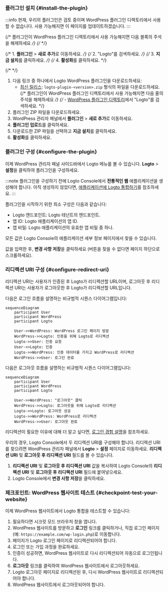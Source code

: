 
### 플러그인 설치 \{#install-the-plugin}

:::info
현재, 우리의 플러그인은 검토 중이며 WordPress 플러그인 디렉토리에서 사용할 수 없습니다. 사용 가능해지면 이 페이지를 업데이트하겠습니다.
:::

<Tabs>

{/* 플러그인이 WordPress 플러그인 디렉토리에서 사용 가능해지면 다음 블록의 주석을 해제하세요 */}
{/* <TabItem value="admin-panel" label="WordPress 관리자 패널에서"> */}

{/* 1. **플러그인** > **새로 추가**로 이동하세요. */}
{/* 2. "Logto"를 검색하세요. */}
{/* 3. **지금 설치**를 클릭하세요. */}
{/* 4. **활성화**를 클릭하세요. */}

{/* </TabItem> */}

<TabItem value="upload" label="업로드에서">

1. 다음 링크 중 하나에서 Logto WordPress 플러그인을 다운로드하세요:
   - [최신 릴리스](https://github.com/logto-io/wordpress/releases): `logto-plugin-<version>.zip` 형식의 파일을 다운로드하세요.
     {/* 플러그인이 WordPress 플러그인 디렉토리에서 사용 가능해지면 다음 줄의 주석을 해제하세요 */}
     {/* - [WordPress 플러그인 디렉토리](https://wordpress.org/plugins)에서 "Logto"를 검색하세요. */}
2. 플러그인 ZIP 파일을 다운로드하세요.
3. WordPress 관리자 패널에서 **플러그인** > **새로 추가**로 이동하세요.
4. **플러그인 업로드**를 클릭하세요.
5. 다운로드한 ZIP 파일을 선택하고 **지금 설치**를 클릭하세요.
6. **활성화**를 클릭하세요.

</TabItem>

</Tabs>

### 플러그인 구성 \{#configure-the-plugin}

이제 WordPress 관리자 패널 사이드바에서 Logto 메뉴를 볼 수 있습니다. **Logto** > **설정**을 클릭하여 플러그인을 구성하세요.

:::note
플러그인을 구성하기 전에 Logto Console에서 **전통적인 웹** 애플리케이션을 생성해야 합니다. 아직 생성하지 않았다면, [애플리케이션에 Logto 통합하기](/integrate-logto/integrate-logto-into-your-application)를 참조하세요.
:::

플러그인을 시작하기 위한 최소 구성은 다음과 같습니다:

- Logto 엔드포인트: Logto 테넌트의 엔드포인트.
- 앱 ID: Logto 애플리케이션의 앱 ID.
- 앱 비밀: Logto 애플리케이션의 유효한 앱 비밀 중 하나.

모든 값은 Logto Console의 애플리케이션 세부 정보 페이지에서 찾을 수 있습니다.

값을 입력한 후, **변경 사항 저장**을 클릭하세요 (버튼을 찾을 수 없다면 페이지 하단으로 스크롤하세요).

### 리디렉션 URI 구성 \{#configure-redirect-uri}

리디렉션 URI는 사용자가 인증된 후 Logto가 리디렉션할 URL이며, 로그아웃 후 리디렉션 URI는 사용자가 로그아웃한 후 Logto가 리디렉션할 URL입니다.

다음은 로그인 흐름을 설명하는 비규범적 시퀀스 다이어그램입니다:

```mermaid
sequenceDiagram
    participant User
    participant WordPress
    participant Logto

    User->>WordPress: WordPress 로그인 페이지 방문
    WordPress->>Logto: 인증을 위해 Logto로 리디렉션
    Logto->>User: 인증 요청
    User->>Logto: 인증
    Logto->>WordPress: 인증 데이터를 가지고 WordPress로 리디렉션
    WordPress->>User: 로그인 완료
```

다음은 로그아웃 흐름을 설명하는 비규범적 시퀀스 다이어그램입니다:

```mermaid
sequenceDiagram
    participant User
    participant WordPress
    participant Logto

    User->>WordPress: "로그아웃" 클릭
    WordPress->>Logto: 로그아웃을 위해 Logto로 리디렉션
    Logto->>Logto: 로그아웃 성공
    Logto->>WordPress: WordPress로 리디렉션
    WordPress->>User: 로그아웃 완료
```

리디렉션이 필요한 이유에 대해 더 알고 싶다면, [로그인 경험 설명](/concepts/sign-in-experience)을 참조하세요.

우리의 경우, Logto Console에서 두 리디렉션 URI를 구성해야 합니다. 리디렉션 URI를 찾으려면 WordPress 관리자 패널에서 **Logto** > **설정** 페이지로 이동하세요. **리디렉션 URI** 및 **로그아웃 후 리디렉션 URI** 필드를 볼 수 있습니다.

1. **리디렉션 URI** 및 **로그아웃 후 리디렉션 URI** 값을 복사하여 Logto Console의 **리디렉션 URI** 및 **로그아웃 후 리디렉션 URI** 필드에 붙여넣으세요.
2. Logto Console에서 **변경 사항 저장**을 클릭하세요.

### 체크포인트: WordPress 웹사이트 테스트 \{#checkpoint-test-your-website}

이제 WordPress 웹사이트에서 Logto 통합을 테스트할 수 있습니다:

1. 필요하다면 시크릿 모드 브라우저 창을 엽니다.
2. WordPress 웹사이트를 방문하고 **로그인** 링크를 클릭하거나, 직접 로그인 페이지 (예: `https://example.com/wp-login.php`)로 이동합니다.
3. 페이지가 Logto 로그인 페이지로 리디렉션되어야 합니다.
4. 로그인 또는 가입 과정을 완료하세요.
5. 인증이 성공하면, WordPress 웹사이트로 다시 리디렉션되어 자동으로 로그인됩니다.
6. **로그아웃** 링크를 클릭하여 WordPress 웹사이트에서 로그아웃하세요.
7. Logto 로그아웃 페이지로 리디렉션된 후, 다시 WordPress 웹사이트로 리디렉션되어야 합니다.
8. WordPress 웹사이트에서 로그아웃되어야 합니다.
